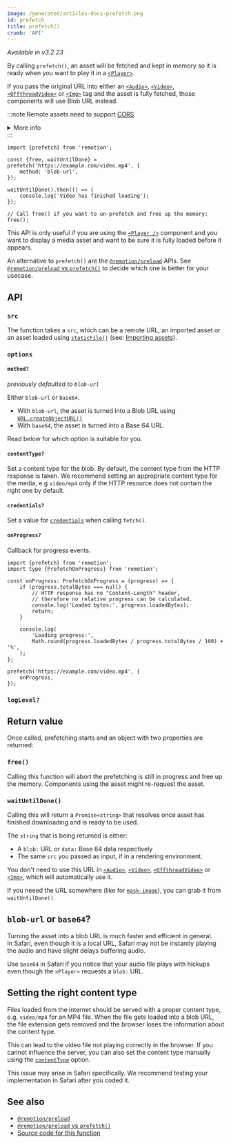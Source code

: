 ```yaml
---
image: /generated/articles-docs-prefetch.png
id: prefetch
title: prefetch()
crumb: 'API'
---
```


_Available in v3.2.23_

By calling `prefetch()`, an asset will be fetched and kept in memory so it is ready when you want to play it in a [`<Player>`](/docs/player).

If you pass the original URL into either an [`<Audio>`](/docs/audio), [`<Video>`](/docs/video), [`<OffthreadVideo>`](/docs/offthreadvideo) or [`<Img>`](/docs/img) tag and the asset is fully fetched, those components will use Blob URL instead.

:::note
Remote assets need to support [CORS](https://developer.mozilla.org/en-US/docs/Web/HTTP/CORS).

<details>
	<summary>More info</summary>
	<ul>
		<li>
			Remotion's origin is usually <code>http://localhost:3000</code>, but it
			may be different if rendering on Lambda or the port is busy.
		</li>
		<li>
			You can{' '}
			<a href="/docs/chromium-flags#--disable-web-security">disable CORS</a>{' '}
			during renders.
		</li>
	</ul>
</details>
:::

```tsx twoslash
import {prefetch} from 'remotion';

const {free, waitUntilDone} = prefetch('https://example.com/video.mp4', {
	method: 'blob-url',
});

waitUntilDone().then(() => {
	console.log('Video has finished loading');
});

// Call free() if you want to un-prefetch and free up the memory:
free();
```

This API is only useful if you are using the [`<Player />`](/docs/player) component and you want to display a media asset and want to be sure it is fully loaded before it appears.

An alternative to `prefetch()` are the [`@remotion/preload`](/docs/preload) APIs. See [`@remotion/preload` vs `prefetch()`](/docs/player/preloading#remotionpreload-vs-prefetch) to decide which one is better for your usecase.

## API

### `src`

The function takes a `src`, which can be a remote URL, an imported asset or an asset loaded using [`staticFile()`](/docs/staticfile) (see: [Importing assets](/docs/assets)).

### `options`

#### `method?`<AvailableFrom v="3.2.35" />

_previously defaulted to `blob-url`_

Either `blob-url` or `base64`.

- With `blob-url`, the asset is turned into a Blob URL using [`URL.createObjectURL()`](https://developer.mozilla.org/en-US/docs/Web/API/URL/createObjectURL)
- With `base64`, the asset is turned into a Base 64 URL.

Read below for which option is suitable for you.

#### `contentType?`<AvailableFrom v="4.0.40" />

Set a content type for the blob. By default, the content type from the HTTP response is taken. We recommend setting an appropriate content type for the media, e.g `video/mp4` only if the HTTP resource does not contain the right one by default.

#### `credentials?`<AvailableFrom v="4.0.229" />

Set a value for [`credentials`](https://developer.mozilla.org/en-US/docs/Web/API/Fetch_API/Using_Fetch#including_credentials) when calling `fetch()`.

#### `onProgress?`<AvailableFrom v="4.0.85" />

Callback for progress events.

```tsx twoslash
import {prefetch} from 'remotion';
import type {PrefetchOnProgress} from 'remotion';

const onProgress: PrefetchOnProgress = (progress) => {
	if (progress.totalBytes === null) {
		// HTTP response has no "Content-Length" header,
		// therefore no relative progress can be calculated.
		console.log('Loaded bytes:', progress.loadedBytes);
		return;
	}

	console.log(
		'Loading progress:',
		Math.round(progress.loadedBytes / progress.totalBytes / 100) + '%',
	);
};

prefetch('https://example.com/video.mp4', {
	onProgress,
});
```

### `logLevel?`<AvailableFrom v="4.0.250" />

<Options id="log" />

## Return value

Once called, prefetching starts and an object with two properties are returned:

### `free()`

Calling this function will abort the prefetching is still in progress and free up the memory. Components using the asset might re-request the asset.

### `waitUntilDone()`

Calling this will return a `Promise<string>` that resolves once asset has finished downloading and is ready to be used.

The `string` that is being returned is either:

- A `blob:` URL or `data:` Base 64 data respectively
- The same `src` you passed as input, if in a rendering environment.

You don't need to use this URL in [`<Audio>`](/docs/audio), [`<Video>`](/docs/video), [`<OffthreadVideo>`](/docs/offthreadvideo) or [`<Img>`](/docs/img), which will automatically use it.

If you neeed the URL somewhere (like for [`mask-image`](/docs/troubleshooting/background-image)), you can grab it from `waitUntilDone()`.

## `blob-url` or `base64`?

Turning the asset into a blob URL is much faster and efficient in general.  
In Safari, even though it is a local URL, Safari may not be instantly playing the audio and have slight delays buffering audio.

Use `base64` in Safari if you notice that your audio file plays with hickups even though the `<Player>` requests a `blob:` URL.

## Setting the right content type

Files loaded from the internet should be served with a proper content type, e.g. `video/mp4` for an MP4 file. When the file gets loaded into a blob URL, the file extension gets removed and the browser loses the information about the content type.

This can lead to the video file not playing correctly in the browser. If you cannot influence the server, you can also set the content type manually using the [`contentType`](#contenttype) option.

This issue may arise in Safari specifically. We recommend testing your implementation in Safari after you coded it.

## See also

- [`@remotion/preload`](/docs/preload)
- [`@remotion/preload` vs `prefetch()`](/docs/player/preloading#remotionpreload-vs-prefetch)
- [Source code for this function](https://github.com/remotion-dev/remotion/blob/main/packages/core/src/prefetch.ts)
